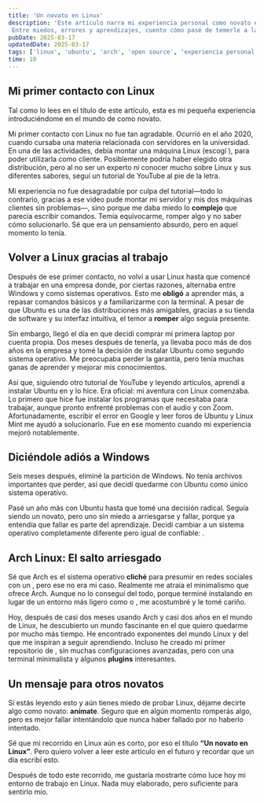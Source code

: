 ```yaml
---
title: 'Un novato en Linux'
description: 'Este artículo narra mi experiencia personal como novato en el mundo de Linux, desde mis primeros pasos con Debian y Ubuntu, hasta dar el salto a Arch Linux. 
 Entre miedos, errores y aprendizajes, cuento cómo pasé de temerle a la terminal a disfrutarla y querer seguir explorando el mundo open source.'
pubDate: 2025-03-17
updatedDate: 2025-03-17
tags: ['linux', 'ubuntu', 'arch', 'open source', 'experiencia personal', 'novato', 'dual boot', 'terminal']
time: 10
---
```


## Mi primer contacto con Linux

Tal como lo lees en el título de este artículo, esta es mi pequeña experiencia introduciéndome en el mundo de <ExternalLink href='https://www.redhat.com/es/topics/linux/what-is-linux' text='Linux' /> como novato.

Mi primer contacto con Linux no fue tan agradable. Ocurrió en el año 2020, cuando cursaba una materia relacionada con servidores en la universidad. En una de las actividades, debía montar una máquina Linux (escogí <ExternalLink href='https://www.debian.org/index.es.html' text='Debian' />), para poder utilizarla como cliente. Posiblemente podría haber elegido otra distribución, pero al no ser un experto ni conocer mucho sobre Linux y sus diferentes sabores, seguí un tutorial de YouTube al pie de la letra.

Mi experiencia no fue desagradable por culpa del tutorial—todo lo contrario, gracias a ese video pude montar mi servidor y mis dos máquinas clientes sin problemas—, sino porque me daba miedo lo **complejo** que parecía escribir comandos. Temía equivocarme, romper algo y no saber cómo solucionarlo. Sé que era un pensamiento absurdo, pero en aquel momento lo tenía.

## Volver a Linux gracias al trabajo

Después de ese primer contacto, no volví a usar Linux hasta que comencé a trabajar en una empresa donde, por ciertas razones, alternaba entre Windows y <ExternalLink href='https://ubuntu.com/' text='Ubuntu' /> como sistemas operativos. Esto me **obligó** a aprender más, a repasar comandos básicos y a familiarizarme con la terminal. A pesar de que Ubuntu es una de las distribuciones más amigables, gracias a su tienda de software y su interfaz intuitiva, el temor a **romper** algo seguía presente.

Sin embargo, llegó el día en que decidí comprar mi primera laptop por cuenta propia. Dos meses después de tenerla, ya llevaba poco más de dos años en la empresa y tomé la decisión de instalar Ubuntu como segundo sistema operativo. Me preocupaba perder la garantía, pero tenía muchas ganas de aprender y mejorar mis conocimientos.

Así que, siguiendo otro tutorial de YouTube y leyendo artículos, aprendí a instalar Ubuntu en <ExternalLink href='https://www.pccomponentes.com/arranque-dual-que-es-como-por-que-ejecutarlo' text='dual boot' /> y lo hice. Era oficial: mi aventura con Linux comenzaba. Lo primero que hice fue instalar los programas que necesitaba para trabajar, aunque pronto enfrenté problemas con el audio y con Zoom. Afortunadamente, escribir el error en Google y leer foros de Ubuntu y Linux Mint me ayudó a solucionarlo. Fue en ese momento cuando mi experiencia mejoró notablemente.

## Diciéndole adiós a Windows

Seis meses después, eliminé la partición de Windows. No tenía archivos importantes que perder, así que decidí quedarme con Ubuntu como único sistema operativo.

Pasé un año más con Ubuntu hasta que tomé una decisión radical. Seguía siendo un novato, pero uno sin miedo a arriesgarse y fallar, porque ya entendía que fallar es parte del aprendizaje. Decidí cambiar a un sistema operativo completamente diferente pero igual de confiable: <ExternalLink href='https://wiki.archlinux.org/title/Arch_Linux_(Espa%C3%B1ol)' text='Arch Linux' />.

## Arch Linux: El salto arriesgado
Sé que Arch es el sistema operativo **cliché** para presumir en redes sociales con un <ExternalLink href='https://github.com/dylanaraps/neofetch' text='neofetch' />, pero ese no era mi caso. Realmente me atraía el minimalismo que ofrece Arch. Aunque no lo conseguí del todo, porque terminé instalando <ExternalLink href='https://www.gnome.org/' text='GNOME' /> en lugar de un entorno más ligero como <ExternalLink href='https://wiki.archlinux.org/title/Bspwm_(Espa%C3%B1ol)' text='BSPWM' /> o <ExternalLink href='https://awesomewm.org/' text='Awesome' />, me acostumbré y le tomé cariño.

Hoy, después de casi dos meses usando Arch y casi dos años en el mundo de Linux, he descubierto un mundo fascinante en el que quiero quedarme por mucho más tiempo. He encontrado exponentes del mundo Linux y del <ExternalLink href='https://www.redhat.com/en/topics/open-source/what-is-open-source'  text='open source'/> que me inspiran a seguir aprendiendo. Incluso he creado mi primer repositorio de <ExternalLink href='https://github.com/mrodriguezdev/dotfiles' text='dotfiles' />, sin muchas configuraciones avanzadas, pero con una terminal minimalista y algunos **plugins** interesantes.

## Un mensaje para otros novatos

Si estás leyendo esto y aún tienes miedo de probar Linux, déjame decirte algo como novato: **anímate**. Seguro que en algún momento romperás algo, pero es mejor fallar intentándolo que nunca haber fallado por no haberlo intentado.

Sé que mi recorrido en Linux aún es corto, por eso el título **“Un novato en Linux”**. Pero quiero volver a leer este artículo en el futuro y recordar que un día escribí esto.

Después de todo este recorrido, me gustaría mostrarte cómo luce hoy mi entorno de trabajo en Linux. Nada muy elaborado, pero suficiente para sentirlo mío.

<PostImage
  src="/public/posts/archlinux-gnome-desktop-mrodriguez.png"
  alt="Mi escritorio en Arch Linux con GNOME"
  caption="No es el setup más minimalista ni el más personalizado, pero es mío, funcional, y me encanta."
/>
